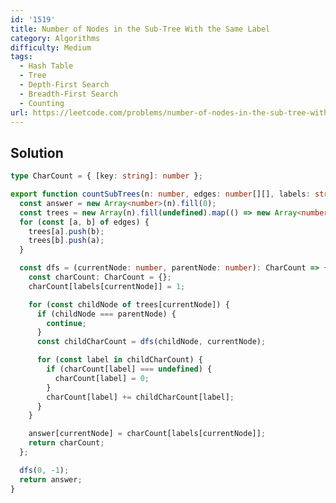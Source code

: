 ```yaml
---
id: '1519'
title: Number of Nodes in the Sub-Tree With the Same Label
category: Algorithms
difficulty: Medium
tags:
  - Hash Table
  - Tree
  - Depth-First Search
  - Breadth-First Search
  - Counting
url: https://leetcode.com/problems/number-of-nodes-in-the-sub-tree-with-the-same-label
---
```


## Solution

```typescript filename="solution.ts" copy
type CharCount = { [key: string]: number };

export function countSubTrees(n: number, edges: number[][], labels: string): number[] {
  const answer = new Array<number>(n).fill(0);
  const trees = new Array(n).fill(undefined).map(() => new Array<number>());
  for (const [a, b] of edges) {
    trees[a].push(b);
    trees[b].push(a);
  }

  const dfs = (currentNode: number, parentNode: number): CharCount => {
    const charCount: CharCount = {};
    charCount[labels[currentNode]] = 1;

    for (const childNode of trees[currentNode]) {
      if (childNode === parentNode) {
        continue;
      }
      const childCharCount = dfs(childNode, currentNode);

      for (const label in childCharCount) {
        if (charCount[label] === undefined) {
          charCount[label] = 0;
        }
        charCount[label] += childCharCount[label];
      }
    }

    answer[currentNode] = charCount[labels[currentNode]];
    return charCount;
  };

  dfs(0, -1);
  return answer;
}
```
